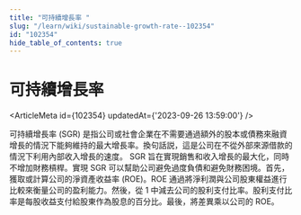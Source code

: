 ```yaml
---
title: "可持續增長率 "
slug: "/learn/wiki/sustainable-growth-rate--102354"
id: "102354"
hide_table_of_contents: true
---
```



# 可持續增長率 

<ArticleMeta id={102354} updatedAt={'2023-09-26 13:59:00'} />
<div className='border-solid border-b border-t-0 my-4 border-[var(--ifm-color-gray-300)]' />

可持續增長率 (SGR) 是指公司或社會企業在不需要通過額外的股本或債務來融資增長的情況下能夠維持的最大增長率。換句話説，這是公司在不從外部來源借款的情況下利用內部收入增長的速度。 SGR 旨在實現銷售和收入增長的最大化，同時不增加財務槓桿。實現 SGR 可以幫助公司避免過度負債和避免財務困境。首先，獲取或計算公司的淨資產收益率 (ROE)。ROE 通過將淨利潤與公司股東權益進行比較來衡量公司的盈利能力。然後，從 1 中減去公司的股利支付比率。股利支付比率是每股收益支付給股東作為股息的百分比。最後，將差異乘以公司的 ROE。

